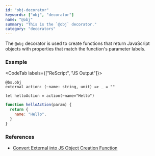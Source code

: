 ```yaml
---
id: "obj-decorator"
keywords: ["obj", "decorator"]
name: "@obj"
summary: "This is the `@obj` decorator."
category: "decorators"
---
```


The `@obj` decorator is used to create functions that return JavaScript objects
with properties that match the function's parameter labels.

### Example

<CodeTab labels={["ReScript", "JS Output"]}>

```res
@bs.obj
external action: (~name: string, unit) => _ = ""

let helloAction = action(~name="Hello")
```

```js
function helloAction(param) {
  return {
    name: "Hello",
  }
}
```

</CodeTab>

### References

* [Convert External into JS Object Creation Function](/docs/manual/latest/generate-converters-accessors#convert-external-into-js-object-creation-function)